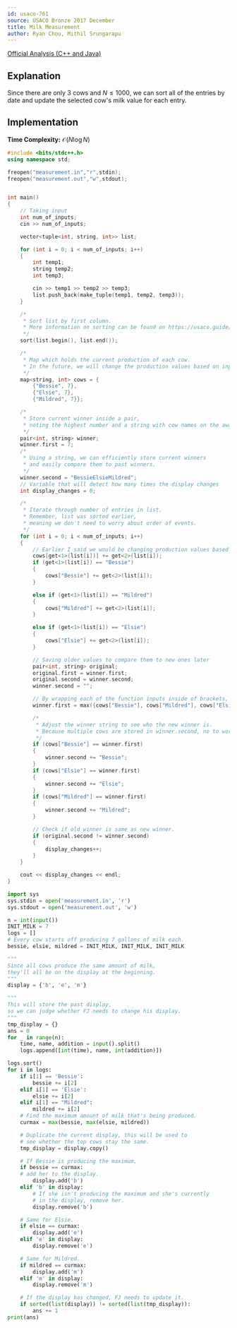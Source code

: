 ```yaml
---
id: usaco-761
source: USACO Bronze 2017 December
title: Milk Measurement
author: Ryan Chou, Mithil Srungarapu
---
```


[Official Analysis (C++ and Java)](http://www.usaco.org/current/data/sol_measurement_bronze_dec17.html)

## Explanation

Since there are only $3$ cows and $N \leq 1000$, we can sort all of the entries
by date and update the selected cow's milk value for each entry.

## Implementation

**Time Complexity:** $\mathcal{O}(N \log N)$

<LanguageSection>
<CPPSection>

```cpp
#include <bits/stdc++.h>
using namespace std;

freopen("measurement.in","r",stdin);
freopen("measurement.out","w",stdout);


int main()
{
	// Taking input
	int num_of_inputs;
	cin >> num_of_inputs;

	vector<tuple<int, string, int>> list;

	for (int i = 0; i < num_of_inputs; i++)
	{
		int temp1;
		string temp2;
		int temp3;

		cin >> temp1 >> temp2 >> temp3;
		list.push_back(make_tuple(temp1, temp2, temp3));
	}

	/*
	 * Sort list by first column.
	 * More information on sorting can be found on https://usaco.guide/bronze/intro-sorting
	 */
	sort(list.begin(), list.end());

	/*
	 * Map which holds the current production of each cow.
	 * In the future, we will change the production values based on input.
	 */
	map<string, int> cows = {
		{"Bessie", 7},
		{"Elsie", 7},
		{"Mildred", 7}};

	/*
	 * Store current winner inside a pair,
	 * noting the highest number and a string with cow names on the award.
	 */
	pair<int, string> winner;
	winner.first = 7;
	/*
	 * Using a string, we can efficiently store current winners
	 * and easily compare them to past winners.
	 */
	winner.second = "BessieElsieMildred";
	// Variable that will detect how many times the display changes
	int display_changes = 0;

	/*
	 * Iterate through number of entries in list.
	 * Remember, list was sorted earlier,
	 * meaning we don't need to worry about order of events.
	 */
	for (int i = 0; i < num_of_inputs; i++)
	{
		// Earlier I said we would be changing production values based on input. That happens here!
		cows[get<1>(list[i])] += get<2>(list[i]);
		if (get<1>(list[i]) == "Bessie")
		{
			cows["Bessie"] += get<2>(list[i]);
		}

		else if (get<1>(list[i]) == "Mildred")
		{
			cows["Mildred"] += get<2>(list[i]);
		}

		else if (get<1>(list[i]) == "Elsie")
		{
			cows["Elsie"] += get<2>(list[i]);
		}

		// Saving older values to compare them to new ones later
		pair<int, string> original;
		original.first = winner.first;
		original.second = winner.second;
		winner.second = "";

		// By wrapping each of the function inputs inside of brackets, we can include more than 2 function inputs for the max function.
		winner.first = max({cows["Bessie"], cows["Mildred"], cows["Elsie"]});

		/*
		 * Adjust the winner string to see who the new winner is.
		 * Because multiple cows are stored in winner.second, no to worry about ties.
		 */
		if (cows["Bessie"] == winner.first)
		{
			winner.second += "Bessie";
		}
		if (cows["Elsie"] == winner.first)
		{
			winner.second += "Elsie";
		}
		if (cows["Mildred"] == winner.first)
		{
			winner.second += "Mildred";
		}

		// Check if old winner is same as new winner.
		if (original.second != winner.second)
		{
			display_changes++;
		}
	}

	cout << display_changes << endl;
}
```
</CPPSection>
<PySection>

```py
import sys
sys.stdin = open('measurement.in', 'r')
sys.stdout = open('measurement.out', 'w')

n = int(input())
INIT_MILK = 7
logs = []
# Every cow starts off producing 7 gallons of milk each.
bessie, elsie, mildred = INIT_MILK, INIT_MILK, INIT_MILK

"""
Since all cows produce the same amount of milk,
they'll all be on the display at the beginning.
"""
display = {'b', 'e', 'm'}

"""
This will store the past display,
so we can judge whether FJ needs to change his display.
"""
tmp_display = {}
ans = 0
for _ in range(n):
	time, name, addition = input().split()
	logs.append([int(time), name, int(addition)])

logs.sort()
for i in logs:
	if i[1] == 'Bessie':
		bessie += i[2]
	elif i[1] == 'Elsie':
		elsie += i[2]
	elif i[1] == "Mildred":
		mildred += i[2]
	# Find the maximum amount of milk that's being produced.
	curmax = max(bessie, max(elsie, mildred))

	# Duplicate the current display, this will be used to
	# see whether the top cows stay the same.
	tmp_display = display.copy()

	# If Bessie is producing the maximum,
	if bessie == curmax:
	# add her to the display.
		display.add('b')
	elif 'b' in display:
		# If she isn't producing the maximum and she's currently
		# in the display, remove her.
		display.remove('b')

	# Same for Elsie.
	if elsie == curmax:
		display.add('e')
	elif 'e' in display:
		display.remove('e')

	# Same for Mildred.
	if mildred == curmax:
		display.add('m')
	elif 'm' in display:
		display.remove('m')

	# If the display has changed, FJ needs to update it.
	if sorted(list(display)) != sorted(list(tmp_display)):
		ans += 1
print(ans)
```
</PySection>

</LanguageSection>
